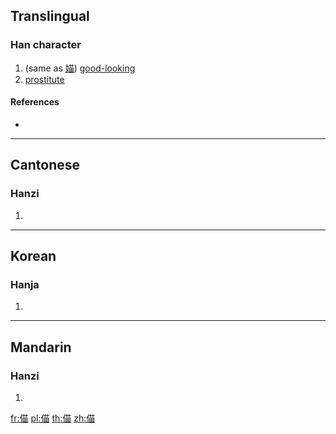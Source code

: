 {{character info/new}}
==Translingual==

===Han character===
{{Han char|rn=9|rad=人|as=09|sn=11|four=|canj=OTW|ids=⿰亻苗}}

# (same as [[媌]]) [[good-looking]]
# [[prostitute]]

====References====
* {{Han ref|kx=0106.150|hdz=10186.150|uh=3464|ud=13412}}

----

==Cantonese==

===Hanzi===
{{yue-hanzi|jyut=[[miu4]]|y=miu4}}

# {{defn|lang=yue|sort=人09}}

----

==Korean==

===Hanja===
{{ko-hanja|hangeul=묘|rv=myo|mr=myo|y=myo}}

# {{defn|lang=ko|sort=人09}}

----

==Mandarin==

===Hanzi===
{{cmn-hanzi|pin=[[miáo]] ([[miao2]])|wg=miao<sup>2</sup>}}

# {{defn|lang=cmn|sort=人09}}

[[fr:㑤]]
[[pl:㑤]]
[[th:㑤]]
[[zh:㑤]]